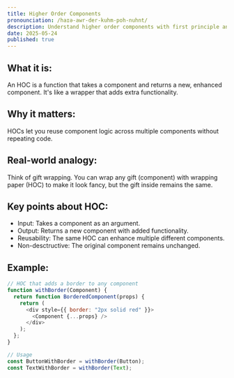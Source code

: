 ```yaml
---
title: Higher Order Components
pronounciation: /haɪə-awr-der-kuhm-poh-nuhnt/
description: Understand higher order components with first principle and examples.
date: 2025-05-24
published: true
---
```


## What it is:

An HOC is a function that takes a component and returns a new, enhanced component. It's like a wrapper that adds extra functionality.

## Why it matters:

HOCs let you reuse component logic across multiple components without repeating code.

## Real-world analogy:

Think of gift wrapping. You can wrap any gift (component) with wrapping paper (HOC) to make it look fancy, but the gift inside remains the same.

## Key points about HOC:

- Input: Takes a component as an argument.
- Output: Returns a new component with added functionality.
- Reusability: The same HOC can enhance multiple different components.
- Non-desctructive: The original component remains unchanged.

## Example:

```js
// HOC that adds a border to any component
function withBorder(Component) {
  return function BorderedComponent(props) {
    return (
      <div style={{ border: "2px solid red" }}>
        <Component {...props} />
      </div>
    );
  };
}

// Usage
const ButtonWithBorder = withBorder(Button);
const TextWithBorder = withBorder(Text);
```
